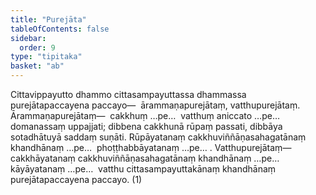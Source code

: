 ```yaml
---
title: "Purejāta"
tableOfContents: false
sidebar:
  order: 9
type: "tipitaka"
basket: "ab"
---
```



<DynamicBreadcrumb />

<Division number="170">

<Paragraph number="2728">
Cittavippayutto dhammo cittasampayuttassa dhammassa purejātapaccayena paccayo—  ārammaṇapurejātaṃ, vatthupurejātaṃ. <Emphasis>Ārammaṇapurejātaṃ</Emphasis>—  cakkhuṃ …pe…  vatthuṃ aniccato …pe…  domanassaṃ uppajjati; dibbena cakkhunā rūpaṃ passati, dibbāya sotadhātuyā saddaṃ suṇāti. Rūpāyatanaṃ cakkhuviññāṇasahagatānaṃ khandhānaṃ …pe…  phoṭṭhabbāyatanaṃ …pe… . <Emphasis>Vatthupurejātaṃ</Emphasis>—  cakkhāyatanaṃ cakkhuviññāṇasahagatānaṃ khandhānaṃ …pe…  kāyāyatanaṃ …pe…  vatthu cittasampayuttakānaṃ khandhānaṃ purejātapaccayena paccayo. (1)
</Paragraph>
</Division>